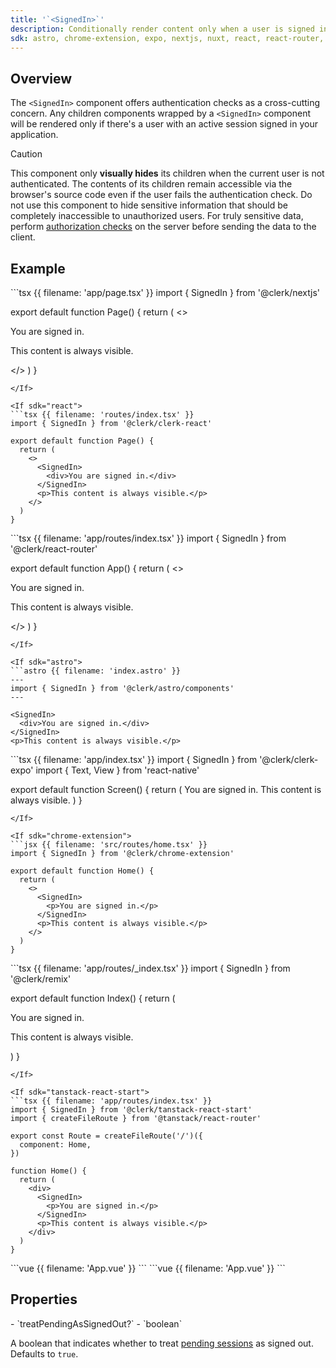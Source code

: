 ```yaml
---
title: '`<SignedIn>`'
description: Conditionally render content only when a user is signed in.
sdk: astro, chrome-extension, expo, nextjs, nuxt, react, react-router, remix, tanstack-react-start, vue
---
```


## Overview

The `<SignedIn>` component offers authentication checks as a cross-cutting concern. Any children components wrapped by a `<SignedIn>` component will be rendered only if there's a user with an active session signed in your application.

> [!CAUTION]
> This component only **visually hides** its children when the current user is not authenticated. The contents of its children remain accessible via the browser's source code even if the user fails the authentication check. Do not use this component to hide sensitive information that should be completely inaccessible to unauthorized users. For truly sensitive data, perform [authorization checks](/docs/guides/secure/authorization-checks) on the server before sending the data to the client.

## Example

<If sdk="nextjs">
  ```tsx {{ filename: 'app/page.tsx' }}
  import { SignedIn } from '@clerk/nextjs'

  export default function Page() {
    return (
      <>
        <SignedIn>
          <div>You are signed in.</div>
        </SignedIn>
        <p>This content is always visible.</p>
      </>
    )
  }
  ```
</If>

<If sdk="react">
  ```tsx {{ filename: 'routes/index.tsx' }}
  import { SignedIn } from '@clerk/clerk-react'

  export default function Page() {
    return (
      <>
        <SignedIn>
          <div>You are signed in.</div>
        </SignedIn>
        <p>This content is always visible.</p>
      </>
    )
  }
  ```
</If>

<If sdk="react-router">
  ```tsx {{ filename: 'app/routes/index.tsx' }}
  import { SignedIn } from '@clerk/react-router'

  export default function App() {
    return (
      <>
        <SignedIn>
          <div>You are signed in.</div>
        </SignedIn>
        <p>This content is always visible.</p>
      </>
    )
  }
  ```
</If>

<If sdk="astro">
  ```astro {{ filename: 'index.astro' }}
  ---
  import { SignedIn } from '@clerk/astro/components'
  ---

  <SignedIn>
    <div>You are signed in.</div>
  </SignedIn>
  <p>This content is always visible.</p>
  ```
</If>

<If sdk="expo">
  ```tsx {{ filename: 'app/index.tsx' }}
  import { SignedIn } from '@clerk/clerk-expo'
  import { Text, View } from 'react-native'

  export default function Screen() {
    return (
      <View>
        <SignedIn>
          <Text>You are signed in.</Text>
        </SignedIn>
        <Text>This content is always visible.</Text>
      </View>
    )
  }
  ```
</If>

<If sdk="chrome-extension">
  ```jsx {{ filename: 'src/routes/home.tsx' }}
  import { SignedIn } from '@clerk/chrome-extension'

  export default function Home() {
    return (
      <>
        <SignedIn>
          <p>You are signed in.</p>
        </SignedIn>
        <p>This content is always visible.</p>
      </>
    )
  }
  ```
</If>

<If sdk="remix">
  ```tsx {{ filename: 'app/routes/_index.tsx' }}
  import { SignedIn } from '@clerk/remix'

  export default function Index() {
    return (
      <div>
        <SignedIn>
          <p>You are signed in.</p>
        </SignedIn>
        <p>This content is always visible.</p>
      </div>
    )
  }
  ```
</If>

<If sdk="tanstack-react-start">
  ```tsx {{ filename: 'app/routes/index.tsx' }}
  import { SignedIn } from '@clerk/tanstack-react-start'
  import { createFileRoute } from '@tanstack/react-router'

  export const Route = createFileRoute('/')({
    component: Home,
  })

  function Home() {
    return (
      <div>
        <SignedIn>
          <p>You are signed in.</p>
        </SignedIn>
        <p>This content is always visible.</p>
      </div>
    )
  }
  ```
</If>

<If sdk="vue">
  ```vue {{ filename: 'App.vue' }}
  <script setup lang="ts">
  import { SignedIn } from '@clerk/vue'
  </script>

  <template>
    <SignedIn>
      <div>You are signed in.</div>
    </SignedIn>
    <p>This content is always visible.</p>
  </template>
  ```
</If>

<If sdk="nuxt">
  ```vue {{ filename: 'App.vue' }}
  <script setup lang="ts">
  // Components are automatically imported
  </script>

  <template>
    <SignedIn>
      <div>You are signed in.</div>
    </SignedIn>
    <p>This content is always visible.</p>
  </template>
  ```
</If>

## Properties

<Properties>
  - `treatPendingAsSignedOut?`
  - `boolean`

  A boolean that indicates whether to treat [pending sessions](/docs/reference/javascript/types/session-status#properties) as signed out. Defaults to `true`.
</Properties>
